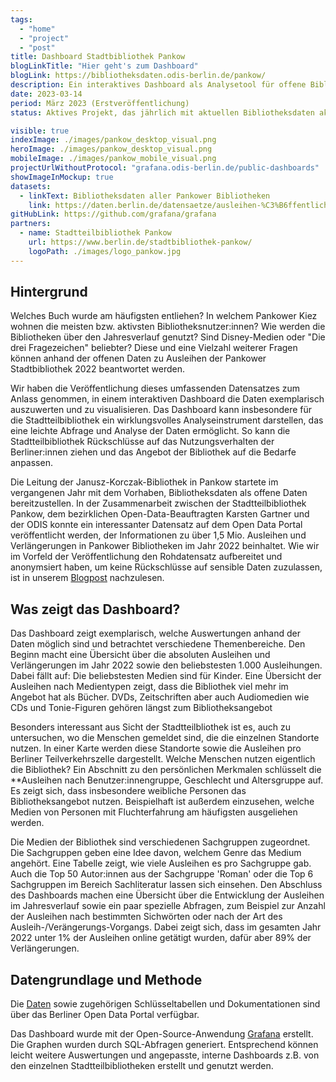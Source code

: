 ```yaml
---
tags:
  - "home"
  - "project"
  - "post"
title: Dashboard Stadtbibliothek Pankow
blogLinkTitle: "Hier geht's zum Dashboard"
blogLink: https://bibliotheksdaten.odis-berlin.de/pankow/
description: Ein interaktives Dashboard als Analysetool für offene Bibliotheksdaten
date: 2023-03-14
period: März 2023 (Erstveröffentlichung)
status: Aktives Projekt, das jährlich mit aktuellen Bibliotheksdaten aktualisiert wird.

visible: true
indexImage: ./images/pankow_desktop_visual.png
heroImage: ./images/pankow_desktop_visual.png
mobileImage: ./images/pankow_mobile_visual.png
projectUrlWithoutProtocol: "grafana.odis-berlin.de/public-dashboards"
showImageInMockup: true
datasets:
  - linkText: Bibliotheksdaten aller Pankower Bibliotheken 
    link: https://daten.berlin.de/datensaetze/ausleihen-%C3%B6ffentlichen-bibliotheken-pankow-2022
gitHubLink: https://github.com/grafana/grafana
partners:
  - name: Stadtteilbibliothek Pankow
    url: https://www.berlin.de/stadtbibliothek-pankow/ 
    logoPath: ./images/logo_pankow.jpg
---
```


## Hintergrund

Welches Buch wurde am häufigsten entliehen? In welchem Pankower Kiez wohnen die meisten bzw. aktivsten Bibliotheksnutzer:innen? Wie werden die Bibliotheken über den Jahresverlauf genutzt? Sind Disney-Medien oder "Die drei Fragezeichen" beliebter? Diese und eine Vielzahl weiterer Fragen können anhand der offenen Daten zu Ausleihen der Pankower Stadtbibliothek 2022 beantwortet werden.

Wir haben die Veröffentlichung dieses umfassenden Datensatzes zum Anlass genommen, in einem interaktiven Dashboard die Daten exemplarisch auszuwerten und zu visualisieren. Das Dashboard kann insbesondere für die Stadtteilbibliothek ein wirklungsvolles Analyseinstrument darstellen, das eine leichte Abfrage und Analyse der Daten ermöglicht. So kann die Stadtteilbibliothek Rückschlüsse auf das Nutzungsverhalten der Berliner:innen ziehen und das Angebot der Bibliothek auf die Bedarfe anpassen.

Die Leitung der Janusz-Korczak-Bibliothek in Pankow startete im vergangenen Jahr mit dem Vorhaben, Bibliotheksdaten als offene Daten bereitzustellen. In der Zusammenarbeit zwischen der Stadtteilbibliothek Pankow, dem bezirklichen Open-Data-Beauftragten Karsten Gartner und der ODIS konnte ein interessanter Datensatz auf dem Open Data Portal veröffentlicht werden, der Informationen zu über 1,5 Mio. Ausleihen und Verlängerungen in Pankower Bibliotheken im Jahr 2022 beinhaltet. Wie wir im Vorfeld der Veröffentlichung den Rohdatensatz aufbereitet und anonymsiert haben, um keine Rückschlüsse auf sensible Daten zuzulassen, ist in unserem [Blogpost](/aktuelles/2023-03-14-bibliotheksdaten_pankow) nachzulesen.

## Was zeigt das Dashboard?

Das Dashboard zeigt exemplarisch, welche Auswertungen anhand der Daten möglich sind und betrachtet verschiedene Themenbereiche. Den Beginn macht eine Übersicht über die absoluten Ausleihen und Verlängerungen im Jahr 2022 sowie den beliebstesten 1.000 Ausleihungen. Dabei fällt auf: Die beliebstesten Medien sind für Kinder. Eine Übersicht der Ausleihen nach Medientypen zeigt, dass die Bibliothek viel mehr im Angebot hat als Bücher. DVDs, Zeitschriften aber auch Audiomedien wie CDs und Tonie-Figuren gehören längst zum Bibliotheksangebot

Besonders interessant aus Sicht der Stadtteilbliothek ist es, auch zu untersuchen, wo die Menschen gemeldet sind, die die einzelnen Standorte nutzen. In einer Karte werden diese Standorte sowie die Ausleihen pro Berliner Teilverkehrszelle dargestellt. Welche Menschen nutzen eigentlich die Bibliothek? Ein Abschnitt zu den persönlichen Merkmalen schlüsselt die **Ausleihen nach Benutzer:innengruppe, Geschlecht und Altersgruppe auf. Es zeigt sich, dass insbesondere weibliche Personen das Bibliotheksangebot nutzen. Beispielhaft ist außerdem einzusehen, welche Medien von Personen mit Fluchterfahrung am häufigsten ausgeliehen werden.

Die Medien der Bibliothek sind verschiedenen Sachgruppen zugeordnet. Die Sachgruppen geben eine Idee davon, welchem Genre das Medium angehört. Eine Tabelle zeigt, wie viele Ausleihen es pro Sachgruppe gab. Auch die Top 50 Autor:innen aus der Sachgruppe 'Roman' oder die Top 6 Sachgruppen im Bereich Sachliteratur lassen sich einsehen. Den Abschluss des Dashboards machen eine Übersicht über die Entwicklung der Ausleihen im Jahresverlauf sowie ein paar spezielle Abfragen, zum Beispiel zur Anzahl der Ausleihen nach bestimmten Sichwörten oder nach der Art des Ausleih-/Verängerungs-Vorgangs. Dabei zeigt sich, dass im gesamten Jahr 2022 unter 1% der Ausleihen online getätigt wurden, dafür aber 89% der Verlängerungen.

## Datengrundlage und Methode

Die [Daten](https://daten.berlin.de/datensaetze/ausleihen-%C3%B6ffentlichen-bibliotheken-pankow-2022) sowie zugehörigen Schlüsseltabellen und Dokumentationen sind über das Berliner Open Data Portal verfügbar.

Das Dashboard wurde mit der Open-Source-Anwendung [Grafana](https://github.com/grafana/grafana) erstellt. Die Graphen wurden durch SQL-Abfragen generiert. Entsprechend können leicht weitere Auswertungen und angepasste, interne Dashboards z.B. von den einzelnen Stadtteilbibliotheken erstellt und genutzt werden.
